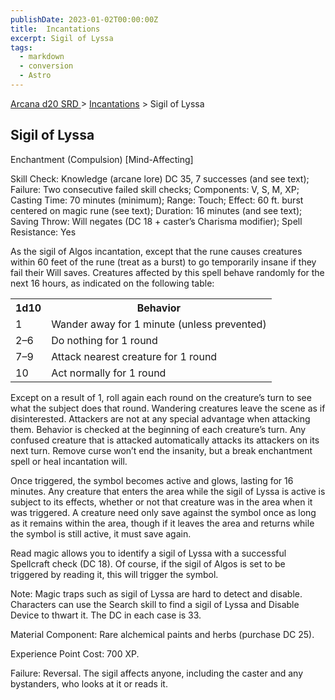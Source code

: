 ```yaml
---
publishDate: 2023-01-02T00:00:00Z
title:  Incantations
excerpt: Sigil of Lyssa
tags:
  - markdown
  - conversion
  - Astro
---
```


[ Arcana d20 SRD ](/#arcanaD20) > [ Incantations](arcana-d20-srd-incantations-index) > Sigil of Lyssa

##  Sigil of Lyssa

Enchantment (Compulsion) [Mind-Affecting]

Skill Check: Knowledge (arcane lore) DC 35, 7 successes (and see text);
Failure: Two consecutive failed skill checks; Components: V, S, M, XP; Casting
Time: 70 minutes (minimum); Range: Touch; Effect: 60 ft. burst centered on
magic rune (see text); Duration: 16 minutes (and see text); Saving Throw: Will
negates (DC 18 + caster’s Charisma modifier); Spell Resistance: Yes

As the sigil of Algos incantation, except that the rune causes creatures
within 60 feet of the rune (treat as a burst) to go temporarily insane if they
fail their Will saves. Creatures affected by this spell behave randomly for
the next 16 hours, as indicated on the following table:


<table> <tr> <th> 1d10 </th> <th> Behavior </th> </tr> <tr> <td> 1 </td> <td> Wander away for 1 minute (unless prevented) </td> </tr> <tr class="shaded"> <td> 2–6 </td> <td> Do nothing for 1 round </td> </tr> <tr> <td> 7–9 </td> <td> Attack nearest creature for 1 round </td> </tr> <tr class="shaded"> <td> 10 </td> <td> Act normally for 1 round </td> </tr> </table>



Except on a result of 1, roll again each round on the creature’s turn to see
what the subject does that round. Wandering creatures leave the scene as if
disinterested. Attackers are not at any special advantage when attacking them.
Behavior is checked at the beginning of each creature’s turn. Any confused
creature that is attacked automatically attacks its attackers on its next
turn. Remove curse won’t end the insanity, but a break enchantment spell or
heal incantation will.

Once triggered, the symbol becomes active and glows, lasting for 16 minutes.
Any creature that enters the area while the sigil of Lyssa is active is
subject to its effects, whether or not that creature was in the area when it
was triggered. A creature need only save against the symbol once as long as it
remains within the area, though if it leaves the area and returns while the
symbol is still active, it must save again.

Read magic allows you to identify a sigil of Lyssa with a successful
Spellcraft check (DC 18). Of course, if the sigil of Algos is set to be
triggered by reading it, this will trigger the symbol.

Note: Magic traps such as sigil of Lyssa are hard to detect and disable.
Characters can use the Search skill to find a sigil of Lyssa and Disable
Device to thwart it. The DC in each case is 33.

Material Component: Rare alchemical paints and herbs (purchase DC 25).

Experience Point Cost: 700 XP.

Failure: Reversal. The sigil affects anyone, including the caster and any
bystanders, who looks at it or reads it.

